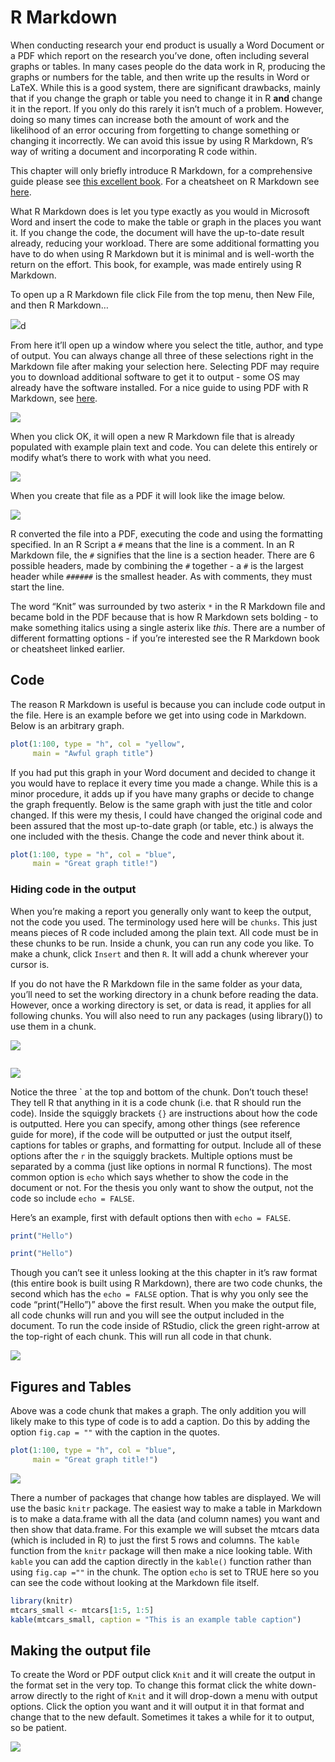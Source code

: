 # R Markdown

When conducting research your end product is usually a Word Document or a PDF which report on the research you've done, often including several graphs or tables. In many cases people do the data work in R, producing the graphs or numbers for the table, and then write up the results in Word or LaTeX. While this is a good system, there are significant drawbacks, mainly that if you change the graph or table you need to change it in R **and** change it in the report. If you only do this rarely it isn't much of a problem. However, doing so many times can increase both the amount of work and the likelihood of an error occuring from forgetting to change something or changing it incorrectly. We can avoid this issue by using R Markdown, R's way of writing a document and incorporating R code within. 

This chapter will only briefly introduce R Markdown, for a comprehensive guide please see [this excellent book](https://bookdown.org/yihui/rmarkdown/). For a cheatsheet on R Markdown see [here](https://www.rstudio.com/wp-content/uploads/2015/02/rmarkdown-cheatsheet.pdf).

What R Markdown does is let you type exactly as you would in Microsoft Word and insert the code to make the table or graph in the places you want it. If you change the code, the document will have the up-to-date result already, reducing your workload. There are some additional formatting you have to do when using R Markdown but it is minimal and is well-worth the return on the effort. This book, for example, was made entirely using R Markdown. 

To open up a R Markdown file click File from the top menu, then New File, and then R Markdown...

![](images/markdown1.png)d

From here it'll open up a window where you select the title, author, and type of output. You can always change all three of these selections right in the Markdown file after making your selection here. Selecting PDF may require you to download additional software to get it to output - some OS may already have the software installed. For a nice guide to using PDF with R Markdown, see  [here](https://medium.com/@sorenlind/create-pdf-.reports-using-r-r-markdown-latex-and-knitr-on-windows-10-952b0c48bfa9). 

![](images/markdown2.png)

When you click OK, it will open a new R Markdown file that is already populated with example plain text and code. You can delete this entirely or modify what's there to work with what you need. 

![](images/markdown6.png)

When you create that file as a PDF it will look like the image below.

![](images/markdown_output_example.PNG)

R converted the file into a PDF, executing the code and using the formatting specified. In an R Script a `#` means that the line is a comment. In an R Markdown file, the `#` signifies that the line is a section header. There are 6 possible headers, made by combining the `#` together - a `#` is the largest header while `######` is the smallest header. As with comments, they must start the line. 

The word "Knit" was surrounded by two asterix `*` in the R Markdown file and became bold in the PDF because that is how R Markdown sets bolding - to make something italics using a single asterix like *this*. There are a number of different formatting options - if you're interested see the R Markdown book or cheatsheet linked earlier. 

## Code

The reason R Markdown is useful is because you can include code output in the file. Here is an example before we get into using code in Markdown. Below is an arbitrary graph.

```r
plot(1:100, type = "h", col = "yellow",
     main = "Awful graph title")
```

If you had put this graph in your Word document and decided to change it you would have to replace it every time you made a change. While this is a minor procedure, it adds up if you have many graphs or decide to change the graph frequently. Below is the same graph with just the title and color changed. If this were my thesis, I could have changed the original code and been assured that the most up-to-date graph (or table, etc.) is always the one included with the thesis. Change the code and never think about it. 

```r
plot(1:100, type = "h", col = "blue",
     main = "Great graph title!")
```

### Hiding code in the output

When you're making a report you generally only want to keep the output, not the code you used. 
The terminology used here will be `chunks`. This just means pieces of R code included among the plain text. All code must be in these chunks to be run. Inside a chunk, you can run any code you like. To make a chunk, click `Insert` and then `R`. It will add a chunk wherever your cursor is.

If you do not have the R Markdown file in the same folder as your data, you'll need to set the working directory in a chunk before reading the data. However, once a working directory is set, or data is read, it applies for all following chunks. You will also need to run any packages (using library()) to use them in a chunk.

![](images/markdown3.PNG)

```r

```

![](images/chunk_example.PNG)

Notice the three \` at the top and bottom of the chunk. Don't touch these! They tell R that anything in it is a code chunk (i.e. that R should run the code). Inside the squiggly brackets `{}` are instructions about how the code is outputted. Here you can specify, among other things (see reference guide for more), if the code will be outputted or just the output itself, captions for tables or graphs, and formatting for output. Include all of these options after the `r` in the squiggly brackets. Multiple options must be separated by a comma (just like options in normal R functions). The most common option is `echo` which says whether to show the code in the document or not. For the thesis you only want to show the output, not the code so include `echo = FALSE`. 

Here's an example, first with default options then with `echo = FALSE`.

```r
print("Hello")
```

```r
print("Hello")
```

Though you can't see it unless looking at the this chapter in it's raw format (this entire book is built using R Markdown), there are two code chunks, the second which has the `echo = FALSE` option. That is why you only see the code "print("Hello")" above the first result. 
When you make the output file, all code chunks will run and you will see the output included in the document. To run the code inside of RStudio, click the green right-arrow at the top-right of each chunk. This will run all code in that chunk.

![](images/markdown7.PNG)

## Figures and Tables

Above was a code chunk that makes a graph. The only addition you will likely make to this type of code is to add a caption. Do this by adding the option `fig.cap = ""` with the caption in the quotes.

```r
plot(1:100, type = "h", col = "blue",
     main = "Great graph title!")
```

![](images/figure_caption.PNG)

There a number of packages that change how tables are displayed. We will use the basic `knitr` package. The easiest way to make a table in Markdown is to make a data.frame with all the data (and column names) you want and then show that data.frame. For this example we will subset the mtcars data (which is included in R) to just the first 5 rows and columns. The `kable` function from the `knitr` package will then make a nice looking table. With `kable` you can add the caption directly in the `kable()` function rather than using `fig.cap =""` in the chunk. The option `echo` is set to TRUE here so you can see the code without looking at the Markdown file itself. 

```r
library(knitr)
mtcars_small <- mtcars[1:5, 1:5]
kable(mtcars_small, caption = "This is an example table caption")
```


## Making the output file

To create the Word or PDF output click `Knit` and it will create the output in the format set in the very top. To change this format click the white down-arrow directly to the right of `Knit` and it will drop-down a menu with output options. Click the option you want and it will output it in that format and change that to the new default. Sometimes it takes a while for it to output, so be patient.

![](images/markdown4.PNG)
